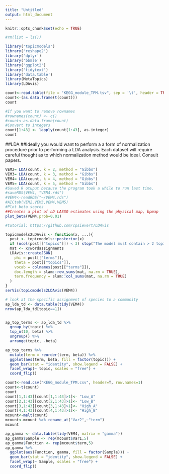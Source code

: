 ```yaml
---
title: "Untitled"
output: html_document
---
```


```r
knitr::opts_chunk$set(echo = TRUE)
```

```r
#rm(list = ls())
```

```r
library('topicmodels')
library('reshape2')
library('dplyr')
library('bbmle')
library('ggplot2')
library('tidytext')
library('data.table')
library(MetaTopics)
library(LDAvis)
```

```r
count<-read.table(file = "KEGG_module_TPM.tsv", sep = '\t', header = TRUE, row.names=1)
count<-(as.data.frame(t(count)))
count
```

```r
#If you want to remove rownames 
#rownames(count) <- c()
#count<-as.data.frame(count)
#Convert to integers
count[1:43] <- lapply(count[1:43], as.integer)
count
```
##LDA 
##Ideally you would want to perform a a form of normalization procedure prior to performing a LDA analysis. Each dataset will require careful thought as to which normalization method would be ideal. Consult papers.

```r
VEM2= LDA(count, k = 2, method = "Gibbs")
VEM3= LDA(count, k = 3, method = "Gibbs")
VEM4= LDA(count, k = 4, method = "Gibbs")
VEM5= LDA(count, k = 5, method = "Gibbs")
#Saved R otuput because the program took a while to run last time. 
#saveRDS(VEM4, "VEM4.rds")
#VEM4<-readRDS("~/VEM4.rds")
#AICtab(VEM2,VEM3,VEM4,VEM5)
#Plot beta scores
##Creates a plot of LD LASSO estimates using the physical map, bpmap
plot_beta(VEM4,prob=0.01)
```


```r
#tutorial: https://github.com/cpsievert/LDAvis

topicmodels2LDAvis <- function(x, ...){
  post <- topicmodels::posterior(x)
  if (ncol(post[["topics"]]) < 3) stop("The model must contain > 2 topics")
  mat <- x@wordassignments
  LDAvis::createJSON(
    phi = post[["terms"]], 
    theta = post[["topics"]],
    vocab = colnames(post[["terms"]]),
    doc.length = slam::row_sums(mat, na.rm = TRUE),
    term.frequency = slam::col_sums(mat, na.rm = TRUE)
  )
}
serVis(topicmodels2LDAvis(VEM4))
```

```r

# look at the specific assignment of species to a community
ap_lda_td <- data.table(tidy(VEM4))
nrow(ap_lda_td[topic==1])


ap_top_terms <- ap_lda_td %>%
  group_by(topic) %>%
  top_n(10, beta) %>%
  ungroup() %>%
  arrange(topic, -beta)

ap_top_terms %>%
  mutate(term = reorder(term, beta)) %>%
  ggplot(aes(term, beta, fill = factor(topic))) +
  geom_bar(stat = "identity", show.legend = FALSE) +
  facet_wrap(~ topic, scales = "free") +
  coord_flip() 
```

```r
count<-read.csv("KEGG_module_TPM.csv", header=T, row.names=1)
count<-t(count)
count
count[1,1:43][count[1,1:43]>1]<- "Low_A"
count[2,1:43][count[2,1:43]>1]<- "Low_B"
count[3,1:43][count[3,1:43]>1]<- "High_A"
count[4,1:43][count[4,1:43]>1]<- "High_B"
mcount<-melt(count)
mcount<-mcount %>% rename_at("Var2",~"term") 
mcount
```

```r
ap_gamma <- data.table(tidy(VEM4, matrix = "gamma"))
ap_gamma$Sample <- rep(mcount$Var1,5)
ap_gamma$Function <- rep(mcount$term,5)
ap_gamma %>%
  ggplot(aes(Function, gamma, fill = factor(Sample))) +
  geom_bar(stat = "identity", show.legend = FALSE) +
  facet_wrap(~ Sample, scales = "free") +
  coord_flip()
```
